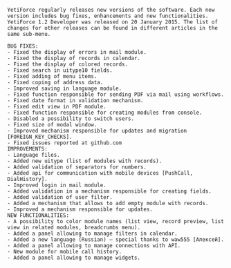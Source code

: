 ```
YetiForce regularly releases new versions of the software. Each new version includes bug fixes, enhancements and new functionalities.
YetiForce 1.2 Developer was released on 20 January 2015. The list of changes for other releases can be found in different articles in the same sub-menu.

BUG FIXES:
- Fixed the display of errors in mail module.
- Fixed the display of records in calendar.
- Fixed the display of colored records.
- Fixed search in uitype10 fields.
- Fixed adding of menu items.
- Fixed coping of address data.
- Improved saving in language module.
- Fixed function responsible for sending PDF via mail using workflows.
- Fixed date format in validation mechanism.
- Fixed edit view in PDF module.
- Fixed function responsible for creating modules from console.
- Disabled a possibility to switch users.
- Fixed size of modal window.
- Improved mechanism responsible for updates and migration [FOREIGN_KEY_CHECKS].
- Fixed issues reported at github.com
IMPROVEMENTS:
- Language files.
- Added new uitype (list of modules with records).
- Added validation of separators for numbers.
- Added api for communication with mobile devices [PushCall, DialHistory].
- Improved login in mail module.
- Added validation in a mechanism responsible for creating fields.
- Added validation of user filter.
- Added a mechanism that allows to add empty module with records.
- Improved a mechanism responsible for updates.
NEW FUNCTIONALITIES:
- A possibility to color module names (list view, record preview, list view in related modules, breadcrumbs menu).
- Added a panel allowing to manage filters in calendar.
- Added a new language (Russian) – special thanks to waw555 [Алексей].
- Added a panel allowing to manage connections with API.
- New module for mobile call history.
- Added a panel allowing to manage widgets.
```
